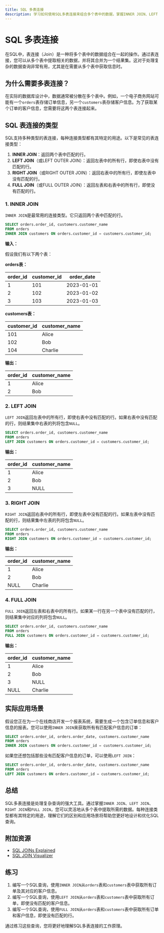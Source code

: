 ```yaml
---
title: SQL 多表连接
description: 学习如何使用SQL多表连接来组合多个表中的数据，掌握INNER JOIN、LEFT JOIN、RIGHT JOIN和FULL JOIN的使用方法。
---
```


# SQL 多表连接

在SQL中，表连接（Join）是一种将多个表中的数据组合在一起的操作。通过表连接，您可以从多个表中提取相关的数据，并将其合并为一个结果集。这对于处理复杂的数据查询非常有用，尤其是在需要从多个表中获取信息时。

## 为什么需要多表连接？

在实际的数据库设计中，数据通常被分散在多个表中。例如，一个电子商务网站可能有一个`orders`表存储订单信息，另一个`customers`表存储客户信息。为了获取某个订单的客户信息，您需要将这两个表连接起来。

## SQL 表连接的类型

SQL支持多种类型的表连接，每种连接类型都有其特定的用途。以下是常见的表连接类型：

1. **INNER JOIN**：返回两个表中匹配的行。
2. **LEFT JOIN**（或LEFT OUTER JOIN）：返回左表中的所有行，即使右表中没有匹配的行。
3. **RIGHT JOIN**（或RIGHT OUTER JOIN）：返回右表中的所有行，即使左表中没有匹配的行。
4. **FULL JOIN**（或FULL OUTER JOIN）：返回左表和右表中的所有行，即使没有匹配的行。

### 1. INNER JOIN

`INNER JOIN`是最常用的连接类型。它只返回两个表中匹配的行。

```sql
SELECT orders.order_id, customers.customer_name
FROM orders
INNER JOIN customers ON orders.customer_id = customers.customer_id;
```

**输入：**

假设我们有以下两个表：

**orders表：**

| order_id | customer_id | order_date  |
|----------|-------------|-------------|
| 1        | 101         | 2023-01-01  |
| 2        | 102         | 2023-01-02  |
| 3        | 103         | 2023-01-03  |

**customers表：**

| customer_id | customer_name |
|-------------|---------------|
| 101         | Alice         |
| 102         | Bob           |
| 104         | Charlie       |

**输出：**

| order_id | customer_name |
|----------|---------------|
| 1        | Alice         |
| 2        | Bob           |

### 2. LEFT JOIN

`LEFT JOIN`返回左表中的所有行，即使右表中没有匹配的行。如果右表中没有匹配的行，则结果集中右表的列将包含`NULL`。

```sql
SELECT orders.order_id, customers.customer_name
FROM orders
LEFT JOIN customers ON orders.customer_id = customers.customer_id;
```

**输出：**

| order_id | customer_name |
|----------|---------------|
| 1        | Alice         |
| 2        | Bob           |
| 3        | NULL          |

### 3. RIGHT JOIN

`RIGHT JOIN`返回右表中的所有行，即使左表中没有匹配的行。如果左表中没有匹配的行，则结果集中左表的列将包含`NULL`。

```sql
SELECT orders.order_id, customers.customer_name
FROM orders
RIGHT JOIN customers ON orders.customer_id = customers.customer_id;
```

**输出：**

| order_id | customer_name |
|----------|---------------|
| 1        | Alice         |
| 2        | Bob           |
| NULL     | Charlie       |

### 4. FULL JOIN

`FULL JOIN`返回左表和右表中的所有行。如果某一行在另一个表中没有匹配的行，则结果集中对应的列将包含`NULL`。

```sql
SELECT orders.order_id, customers.customer_name
FROM orders
FULL JOIN customers ON orders.customer_id = customers.customer_id;
```

**输出：**

| order_id | customer_name |
|----------|---------------|
| 1        | Alice         |
| 2        | Bob           |
| 3        | NULL          |
| NULL     | Charlie       |

## 实际应用场景

假设您正在为一个在线商店开发一个报表系统，需要生成一个包含订单信息和客户信息的报表。您可以使用`INNER JOIN`来获取所有有匹配客户信息的订单：

```sql
SELECT orders.order_id, orders.order_date, customers.customer_name
FROM orders
INNER JOIN customers ON orders.customer_id = customers.customer_id;
```

如果您还想包括那些没有匹配客户信息的订单，可以使用`LEFT JOIN`：

```sql
SELECT orders.order_id, orders.order_date, customers.customer_name
FROM orders
LEFT JOIN customers ON orders.customer_id = customers.customer_id;
```

## 总结

SQL多表连接是处理复杂查询的强大工具。通过掌握`INNER JOIN`、`LEFT JOIN`、`RIGHT JOIN`和`FULL JOIN`，您可以灵活地从多个表中提取所需的数据。每种连接类型都有其特定的用途，理解它们的区别和应用场景将帮助您更好地设计和优化SQL查询。

## 附加资源

- [SQL JOINs Explained](https://www.w3schools.com/sql/sql_join.asp)
- [SQL JOIN Visualizer](https://sql-joins.leopard.in.ua/)

## 练习

1. 编写一个SQL查询，使用`INNER JOIN`从`orders`表和`customers`表中获取所有订单及其对应的客户信息。
2. 编写一个SQL查询，使用`LEFT JOIN`从`orders`表和`customers`表中获取所有订单，即使没有匹配的客户信息。
3. 编写一个SQL查询，使用`FULL JOIN`从`orders`表和`customers`表中获取所有订单和客户信息，即使没有匹配的行。

通过练习这些查询，您将更好地理解SQL多表连接的工作原理。